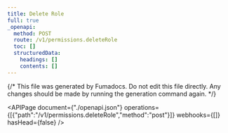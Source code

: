 ```yaml
---
title: Delete Role
full: true
_openapi:
  method: POST
  route: /v1/permissions.deleteRole
  toc: []
  structuredData:
    headings: []
    contents: []
---
```


{/* This file was generated by Fumadocs.
Do not edit this file directly. Any changes should be made by running the generation command again. */}

<APIPage document={"./openapi.json"} operations={[{"path":"/v1/permissions.deleteRole","method":"post"}]} webhooks={[]} hasHead={false} />